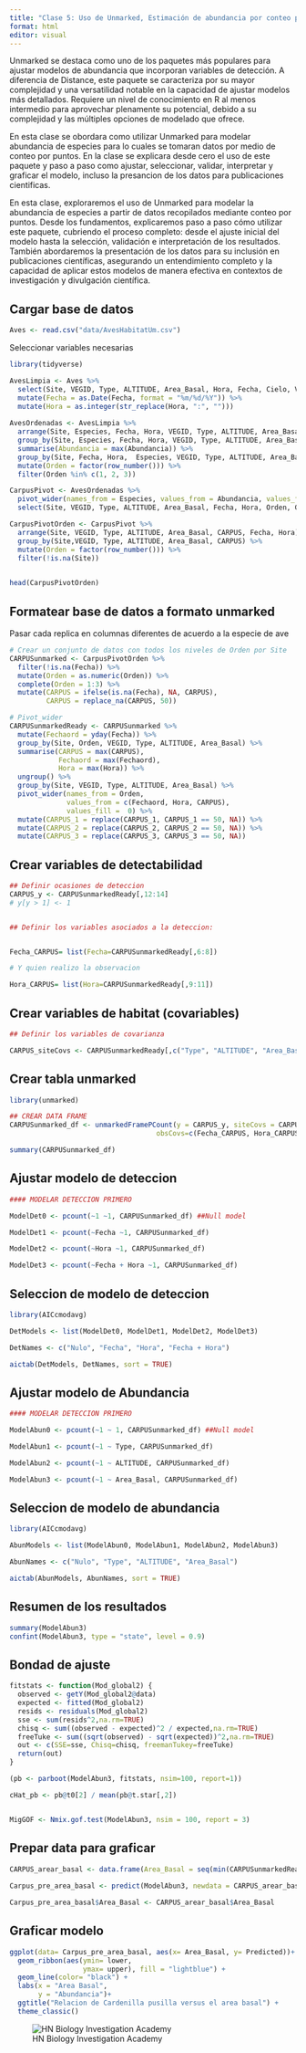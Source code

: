 ```yaml
---
title: "Clase 5: Uso de Unmarked, Estimación de abundancia por conteo por puntos"
format: html
editor: visual
---
```


Unmarked se destaca como uno de los paquetes más populares para ajustar modelos de abundancia que incorporan variables de detección. A diferencia de Distance, este paquete se caracteriza por su mayor complejidad y una versatilidad notable en la capacidad de ajustar modelos más detallados. Requiere un nivel de conocimiento en R al menos intermedio para aprovechar plenamente su potencial, debido a su complejidad y las múltiples opciones de modelado que ofrece.

En esta clase se obordara como utilizar Unmarked para modelar abundancia de especies para lo cuales se tomaran datos por medio de conteo por puntos. En la clase se explicara desde cero el uso de este paquete y paso a paso como ajustar, seleccionar, validar, interpretar y graficar el modelo, incluso la presancion de los datos para publicaciones cientificas.

En esta clase, exploraremos el uso de Unmarked para modelar la abundancia de especies a partir de datos recopilados mediante conteo por puntos. Desde los fundamentos, explicaremos paso a paso cómo utilizar este paquete, cubriendo el proceso completo: desde el ajuste inicial del modelo hasta la selección, validación e interpretación de los resultados. También abordaremos la presentación de los datos para su inclusión en publicaciones científicas, asegurando un entendimiento completo y la capacidad de aplicar estos modelos de manera efectiva en contextos de investigación y divulgación científica.

::: panel-tabset
## Cargar base de datos

```r
Aves <- read.csv("data/AvesHabitatUm.csv")
```

Seleccionar variables necesarias

```r

library(tidyverse)

AvesLimpia <- Aves %>% 
  select(Site, VEGID, Type, ALTITUDE, Area_Basal, Hora, Fecha, Cielo, Viento, Especies, Abundancia) %>% 
  mutate(Fecha = as.Date(Fecha, format = "%m/%d/%Y")) %>% 
  mutate(Hora = as.integer(str_replace(Hora, ":", "")))
  
AvesOrdenadas <- AvesLimpia %>%
  arrange(Site, Especies, Fecha, Hora, VEGID, Type, ALTITUDE, Area_Basal) %>%
  group_by(Site, Especies, Fecha, Hora, VEGID, Type, ALTITUDE, Area_Basal) %>%
  summarise(Abundancia = max(Abundancia)) %>%
  group_by(Site, Fecha, Hora,  Especies, VEGID, Type, ALTITUDE, Area_Basal) %>%
  mutate(Orden = factor(row_number())) %>% 
  filter(Orden %in% c(1, 2, 3))

CarpusPivot <- AvesOrdenadas %>% 
  pivot_wider(names_from = Especies, values_from = Abundancia, values_fill = 0) %>% 
  select(Site, VEGID, Type, ALTITUDE, Area_Basal, Fecha, Hora, Orden, CARPUS)

CarpusPivotOrden <- CarpusPivot %>%
  arrange(Site, VEGID, Type, ALTITUDE, Area_Basal, CARPUS, Fecha, Hora) %>%
  group_by(Site,VEGID, Type, ALTITUDE, Area_Basal, CARPUS) %>%
  mutate(Orden = factor(row_number())) %>% 
  filter(!is.na(Site))
  

head(CarpusPivotOrden)
```

## Formatear base de datos a formato unmarked

Pasar cada replica en columnas diferentes de acuerdo a la especie de ave

```r


# Crear un conjunto de datos con todos los niveles de Orden por Site
CARPUSunmarked <- CarpusPivotOrden %>%
  filter(!is.na(Fecha)) %>% 
  mutate(Orden = as.numeric(Orden)) %>% 
  complete(Orden = 1:3) %>%
  mutate(CARPUS = ifelse(is.na(Fecha), NA, CARPUS),
         CARPUS = replace_na(CARPUS, 50))

# Pivot_wider
CARPUSunmarkedReady <- CARPUSunmarked %>%
  mutate(Fechaord = yday(Fecha)) %>% 
  group_by(Site, Orden, VEGID, Type, ALTITUDE, Area_Basal) %>%
  summarise(CARPUS = max(CARPUS),
            Fechaord = max(Fechaord),
            Hora = max(Hora)) %>% 
  ungroup() %>%
  group_by(Site, VEGID, Type, ALTITUDE, Area_Basal) %>% 
  pivot_wider(names_from = Orden,
              values_from = c(Fechaord, Hora, CARPUS),
              values_fill =  0) %>% 
  mutate(CARPUS_1 = replace(CARPUS_1, CARPUS_1 == 50, NA)) %>% 
  mutate(CARPUS_2 = replace(CARPUS_2, CARPUS_2 == 50, NA)) %>% 
  mutate(CARPUS_3 = replace(CARPUS_3, CARPUS_3 == 50, NA)) 


```

## Crear variables de detectabilidad

```r
## Definir ocasiones de deteccion
CARPUS_y <- CARPUSunmarkedReady[,12:14]
# y[y > 1] <- 1


## Definir los variables asociados a la deteccion:


Fecha_CARPUS= list(Fecha=CARPUSunmarkedReady[,6:8]) 

# Y quien realizo la observacion

Hora_CARPUS= list(Hora=CARPUSunmarkedReady[,9:11]) 


```

## Crear variables de habitat (covariables)

```r
## Definir los variables de covarianza

CARPUS_siteCovs <- CARPUSunmarkedReady[,c("Type", "ALTITUDE", "Area_Basal")]
```

## Crear tabla unmarked

```r

library(unmarked)

## CREAR DATA FRAME
CARPUSunmarked_df <- unmarkedFramePCount(y = CARPUS_y, siteCovs = CARPUS_siteCovs, 
                                    obsCovs=c(Fecha_CARPUS, Hora_CARPUS))

summary(CARPUSunmarked_df)

```

## Ajustar modelo de deteccion

```r
#### MODELAR DETECCION PRIMERO

ModelDet0 <- pcount(~1 ~1, CARPUSunmarked_df) ##Null model

ModelDet1 <- pcount(~Fecha ~1, CARPUSunmarked_df)

ModelDet2 <- pcount(~Hora ~1, CARPUSunmarked_df)

ModelDet3 <- pcount(~Fecha + Hora ~1, CARPUSunmarked_df)
```

## Seleccion de modelo de deteccion

```r
library(AICcmodavg)

DetModels <- list(ModelDet0, ModelDet1, ModelDet2, ModelDet3)

DetNames <- c("Nulo", "Fecha", "Hora", "Fecha + Hora")

aictab(DetModels, DetNames, sort = TRUE)
```

## Ajustar modelo de Abundancia

```r
#### MODELAR DETECCION PRIMERO

ModelAbun0 <- pcount(~1 ~ 1, CARPUSunmarked_df) ##Null model

ModelAbun1 <- pcount(~1 ~ Type, CARPUSunmarked_df)

ModelAbun2 <- pcount(~1 ~ ALTITUDE, CARPUSunmarked_df)

ModelAbun3 <- pcount(~1 ~ Area_Basal, CARPUSunmarked_df)
```

## Seleccion de modelo de abundancia

```r
library(AICcmodavg)

AbunModels <- list(ModelAbun0, ModelAbun1, ModelAbun2, ModelAbun3)

AbunNames <- c("Nulo", "Type", "ALTITUDE", "Area_Basal")

aictab(AbunModels, AbunNames, sort = TRUE)
```

## Resumen de los resultados

```r
summary(ModelAbun3)
confint(ModelAbun3, type = "state", level = 0.9)
```

## Bondad de ajuste

```r


fitstats <- function(Mod_global2) {
  observed <- getY(Mod_global2@data)
  expected <- fitted(Mod_global2)
  resids <- residuals(Mod_global2)
  sse <- sum(resids^2,na.rm=TRUE)
  chisq <- sum((observed - expected)^2 / expected,na.rm=TRUE)
  freeTuke <- sum((sqrt(observed) - sqrt(expected))^2,na.rm=TRUE)
  out <- c(SSE=sse, Chisq=chisq, freemanTukey=freeTuke)
  return(out)
}

(pb <- parboot(ModelAbun3, fitstats, nsim=100, report=1))

cHat_pb <- pb@t0[2] / mean(pb@t.star[,2])


MigGOF <- Nmix.gof.test(ModelAbun3, nsim = 100, report = 3)


```

## Prepar data para graficar

```r
CARPUS_arear_basal <- data.frame(Area_Basal = seq(min(CARPUSunmarkedReady$Area_Basal, na.rm = TRUE), max(CARPUSunmarkedReady$Area_Basal, na.rm = TRUE), length.out = 100))
                                 
Carpus_pre_area_basal <- predict(ModelAbun3, newdata = CARPUS_arear_basal, type = "state")

Carpus_pre_area_basal$Area_Basal <- CARPUS_arear_basal$Area_Basal 
```

## Graficar modelo

```r
ggplot(data= Carpus_pre_area_basal, aes(x= Area_Basal, y= Predicted))+
  geom_ribbon(aes(ymin= lower,
                  ymax= upper), fill = "lightblue") +
  geom_line(color= "black") +
  labs(x = "Area Basal", 
       y = "Abundancia")+
  ggtitle("Relacion de Cardenilla pusilla versus el area basal") +
  theme_classic()
```
:::

![HN Biology Investigation Academy](HN%20Cursos%20publicidad/HN%20Biology%20Inv%20large.jpg)
